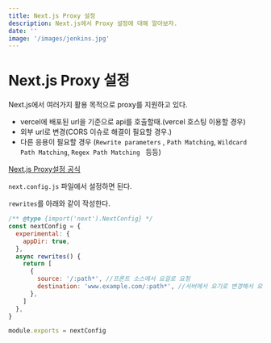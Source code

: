 ```yaml
---
title: Next.js Proxy 설정
description: Next.js에서 Proxy 설정에 대해 알아보자.
date: ''
image: '/images/jenkins.jpg'
---
```


# Next.js Proxy 설정

Next.js에서 여러가지 활용 목적으로 proxy를 지원하고 있다.
- vercel에 배포된 url을 기준으로 api를 호출할때.(vercel 호스팅 이용할 경우)
- 외부 url로 변경(CORS 이슈로 해결이 필요할 경우.)
- 다른 응용이 필요할 경우 (`Rewrite parameters`
, `Path Matching`, `Wildcard Path Matching`, `Regex Path Matching
` 등등)

[Next.js Proxy설정 공식](https://nextjs.org/docs/api-reference/next.config.js/rewrites)


`next.config.js` 파일에서 설정하면 된다.

`rewrites`를 아래와 같이 작성한다. 


```jsx:next.config.js
/** @type {import('next').NextConfig} */
const nextConfig = {
  experimental: {
    appDir: true,
  },
  async rewrites() {
    return [
      {
        source: '/:path*', //프론트 소스에서 요걸로 요청 
        destination: 'www.example.com/:path*', //서버에서 요기로 변경해서 요청 
      },
    ]
  },
}

module.exports = nextConfig
```